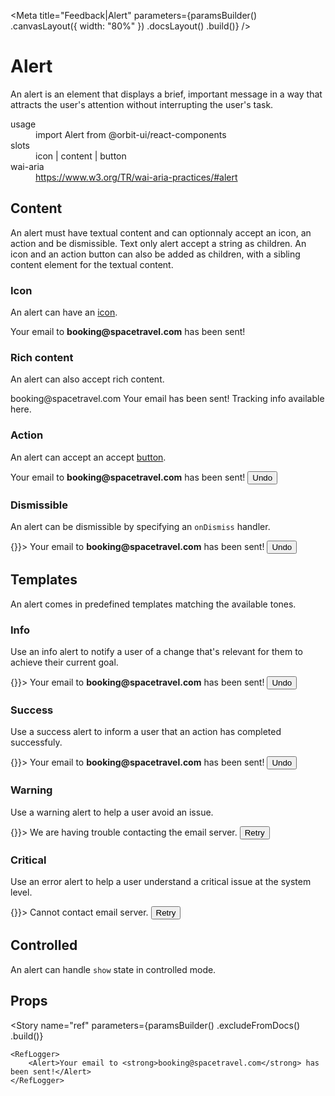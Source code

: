 
<Meta
    title="Feedback|Alert"
    parameters={paramsBuilder()
        .canvasLayout({ width: "80%" })
        .docsLayout(<ReactComponentsLayout sourcePath="/packages/react-components/src/alert/src" />)
        .build()}
/>

# Alert

An alert is an element that displays a brief, important message in a way that attracts the user's attention without interrupting the user's task.

<dl>
    <div>
        <dt>usage</dt>
        <dd>import Alert from @orbit-ui/react-components</dd>
    </div>
    <div>
        <dt>slots</dt>
        <dd>icon | content | button</dd>
    </div>
    <div>
        <dt>wai-aria</dt>
        <dd><a href="https://www.w3.org/TR/wai-aria-practices/#alert">https://www.w3.org/TR/wai-aria-practices/#alert</a></dd>
    </div>
</dl>

## Content

An alert must have textual content and can optionnaly accept an icon, an action and be dismissible. Text only alert accept a string as children. An icon and an action button can also be added as children, with a sibling content element for the textual content.

### Icon

An alert can have an [icon](?path=/docs/materials-icons--page).

<Preview>
    <Story name="icon">
        <Alert>
            <EmailIcon />
            <Content>Your email to <strong>booking@spacetravel.com</strong> has been sent!</Content>
        </Alert>
    </Story>
</Preview>

### Rich content

An alert can also accept rich content.

<Preview>
    <Story name="rich content">
        <Alert>
            <EmailIcon />
            <Content>
                <Heading>booking@spacetravel.com</Heading>
                Your email has been sent! Tracking info available <TextLink href="#">here</TextLink>.
            </Content>
        </Alert>
    </Story>
</Preview>

### Action

An alert can accept an accept [button](?path=/docs/components-button--default-story).

<Preview>
    <Story name="action">
        <Alert>
            <EmailIcon />
            <Content>Your email to <strong>booking@spacetravel.com</strong> has been sent!</Content>
            <Button>Undo</Button>
        </Alert>
    </Story>
</Preview>

### Dismissible

An alert can be dismissible by specifying an `onDismiss` handler.

<Preview>
    <Story name="dismissible">
        <Alert onDismiss={() => {}}>
            <EmailIcon />
            <Content>Your email to <strong>booking@spacetravel.com</strong> has been sent!</Content>
            <Button>Undo</Button>
        </Alert>
    </Story>
</Preview>

## Templates

An alert comes in predefined templates matching the available tones.

### Info

Use an info alert to notify a user of a change that's relevant for them to achieve their current goal.

<Preview>
    <Story name="info">
        <InfoAlert onDismiss={() => {}}>
            <Content>Your email to <strong>booking@spacetravel.com</strong> has been sent!</Content>
            <Button>Undo</Button>
        </InfoAlert>
    </Story>
</Preview>

### Success

Use a success alert to inform a user that an action has completed successfuly.

<Preview>
    <Story name="success">
        <SuccessAlert onDismiss={() => {}}>
            <Content>Your email to <strong>booking@spacetravel.com</strong> has been sent!</Content>
            <Button>Undo</Button>
        </SuccessAlert>
    </Story>
</Preview>

### Warning

Use a warning alert to help a user avoid an issue.

<Preview>
    <Story name="warning">
        <WarningAlert onDismiss={() => {}}>
            <Content>We are having trouble contacting the email server.</Content>
            <Button>Retry</Button>
        </WarningAlert>
    </Story>
</Preview>

### Critical

Use an error alert to help a user understand a critical issue at the system level.

<Preview>
    <Story name="critical">
        <CriticalAlert onDismiss={() => {}}>
            <Content>Cannot contact email server.</Content>
            <Button>Retry</Button>
        </CriticalAlert>
    </Story>
</Preview>

## Controlled

An alert can handle `show` state in controlled mode.

<FilePreview filePath="/alert/docs/ControlledAlert">
    <ControlledAlert />
</FilePreview>

## Props

<Props of={InnerAlert} />

<Story
    name="ref"
    parameters={paramsBuilder()
        .excludeFromDocs()
        .build()}
>
    <RefLogger>
        <Alert>Your email to <strong>booking@spacetravel.com</strong> has been sent!</Alert>
    </RefLogger>
</Story>
